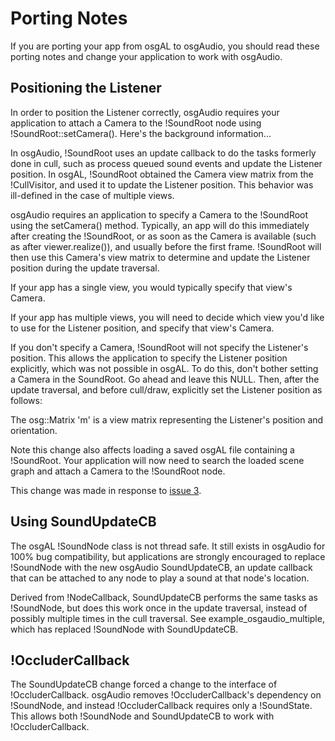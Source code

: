 =Porting Notes=

If you are porting your app from osgAL to osgAudio, you should read these porting notes and change your application to work with osgAudio.


==Positioning the Listener==

In order to position the Listener correctly, osgAudio requires your application to attach a Camera to the !SoundRoot node using !SoundRoot::setCamera(). Here's the background information...

In osgAudio, !SoundRoot uses an update callback to do the tasks formerly done in cull, 
such as process queued sound events and update the Listener position. In osgAL, !SoundRoot obtained the Camera view matrix from the !CullVisitor, and 
used it to update the Listener position. This behavior was ill-defined in the 
case of multiple views.

osgAudio requires an application to specify a Camera to the 
!SoundRoot using the setCamera() method. Typically, an app will do this 
immediately after creating the !SoundRoot, or as soon as the Camera is available 
(such as after viewer.realize()), and usually before the first frame. !SoundRoot 
will then use this Camera's view matrix to determine and update the Listener 
position during the update traversal.

If your app has a single view, you would typically specify that view's Camera. 

If your app has multiple views, you will need to decide which view you'd like to 
use for the Listener position, and specify that view's Camera.

If you don't specify a Camera, !SoundRoot will not specify the Listener's position.
This allows the application to specify the Listener position 
explicitly, which was not possible in osgAL. To do this, don't bother setting a Camera in the SoundRoot. Go ahead 
and leave this NULL. Then, after the update traversal, and before cull/draw, 
explicitly set the Listener position as follows:

{{{osgAudio::SoundManager::instance()->setListenerMatrix( m );}}}

The osg::Matrix 'm' is a view matrix representing the Listener's position and 
orientation. 

Note this change also affects loading a saved osgAL file containing a !SoundRoot. Your application will now need to search the loaded scene graph and attach a Camera to the !SoundRoot node.

This change was made in response to [http://code.google.com/p/osgaudio/issues/detail?id=3 issue 3].


== Using SoundUpdateCB ==

The osgAL !SoundNode class is not thread safe. It still exists in osgAudio for 100% bug compatibility, but applications are strongly encouraged to replace !SoundNode with the new osgAudio SoundUpdateCB, an update callback that can be attached to any node to play a sound at that node's location.

Derived from !NodeCallback, SoundUpdateCB performs the same tasks as !SoundNode, but does this work once in the update traversal, instead of possibly multiple times in the cull traversal. See example_osgaudio_multiple, which has replaced !SoundNode with SoundUpdateCB.

== !OccluderCallback ==

The SoundUpdateCB change forced a change to the interface of !OccluderCallback. osgAudio removes !OccluderCallback's dependency on !SoundNode, and instead !OccluderCallback requires only a !SoundState. This allows both !SoundNode and SoundUpdateCB to work with !OccluderCallback.